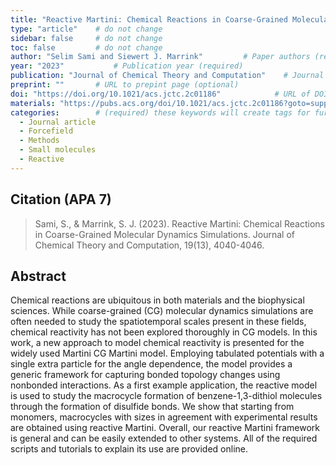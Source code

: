 ```yaml
---
title: "Reactive Martini: Chemical Reactions in Coarse-Grained Molecular Dynamics Simulations"          # Paper title (required)
type: "article"    # do not change
sidebar: false     # do not change
toc: false         # do not change
author: "Selim Sami and Siewert J. Marrink"         # Paper authors (required)
year: "2023"           # Publication year (required)
publication: "Journal of Chemical Theory and Computation"    # Journal or similar (required)
preprint: ""       # URL to prepint page (optional)  
doi: "https://doi.org/10.1021/acs.jctc.2c01186"            # URL of DOI (required)  
materials: "https://pubs.acs.org/doi/10.1021/acs.jctc.2c01186?goto=supporting-info"      # URL to suplementary info (optional)
categories:        # (required) these keywords will create tags for further filtering. 
  - Journal article
  - Forcefield
  - Methods
  - Small molecules
  - Reactive
---
```


<!-- 
The info below is just an example. 

Both fields are required and they have to be replaced with the respective info for each paper. 

Please notice the `> ` symbol before the citation, it gives it additional styling.  
-->

## Citation (APA 7)      

> Sami, S., & Marrink, S. J. (2023). Reactive Martini: Chemical Reactions in Coarse-Grained Molecular Dynamics Simulations. Journal of Chemical Theory and Computation, 19(13), 4040-4046.

## Abstract

Chemical reactions are ubiquitous in both materials and the biophysical sciences. While coarse-grained (CG) molecular dynamics simulations are often needed to study the spatiotemporal scales present in these fields, chemical reactivity has not been explored thoroughly in CG models. In this work, a new approach to model chemical reactivity is presented for the widely used Martini CG Martini model. Employing tabulated potentials with a single extra particle for the angle dependence, the model provides a generic framework for capturing bonded topology changes using nonbonded interactions. As a first example application, the reactive model is used to study the macrocycle formation of benzene-1,3-dithiol molecules through the formation of disulfide bonds. We show that starting from monomers, macrocycles with sizes in agreement with experimental results are obtained using reactive Martini. Overall, our reactive Martini framework is general and can be easily extended to other systems. All of the required scripts and tutorials to explain its use are provided online.